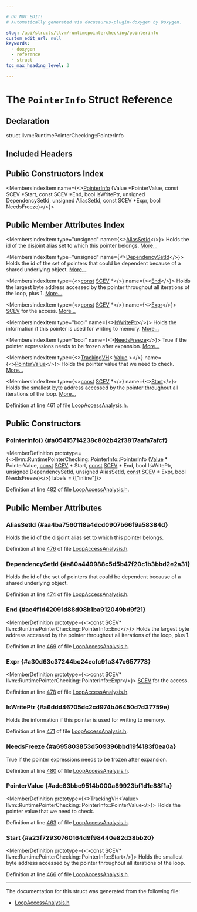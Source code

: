 ```yaml
---

# DO NOT EDIT!
# Automatically generated via docusaurus-plugin-doxygen by Doxygen.

slug: /api/structs/llvm/runtimepointerchecking/pointerinfo
custom_edit_url: null
keywords:
  - doxygen
  - reference
  - struct
toc_max_heading_level: 3

---
```





# The `PointerInfo` Struct Reference

<DoxygenPage pluginConfig={pluginConfig}>



## Declaration

<CodeBlock>struct llvm::RuntimePointerChecking::PointerInfo</CodeBlock>

## Included Headers

<IncludesList>
<IncludesListItem
  filePath="llvm/Analysis/LoopAccessAnalysis.h"
  permalink="/docs/api/files/include/include/llvm/include/llvm/analysis/loopaccessanalysis-h"
  isLocal="true" />
</IncludesList>

## Public Constructors Index

<MembersIndex>

<MembersIndexItem
  name={<><a href="#a05415714238c802b42f3817aafa7afcf">PointerInfo</a> (Value &#42;PointerValue, const SCEV &#42;Start, const SCEV &#42;End, bool IsWritePtr, unsigned DependencySetId, unsigned AliasSetId, const SCEV &#42;Expr, bool NeedsFreeze)</>}>
</MembersIndexItem>

</MembersIndex>

## Public Member Attributes Index

<MembersIndex>

<MembersIndexItem
  type="unsigned"
  name={<><a href="#aa4ba7560118a4dcd0907b66f9a58384d">AliasSetId</a></>}>
Holds the id of the disjoint alias set to which this pointer belongs. <a href="#aa4ba7560118a4dcd0907b66f9a58384d">More...</a>
</MembersIndexItem>

<MembersIndexItem
  type="unsigned"
  name={<><a href="#a80a449988c5d5b47f20c1b3bbd2e2a31">DependencySetId</a></>}>
Holds the id of the set of pointers that could be dependent because of a shared underlying object. <a href="#a80a449988c5d5b47f20c1b3bbd2e2a31">More...</a>
</MembersIndexItem>

<MembersIndexItem
  type={<><a href="/docs/api/files/lib/lib/target/lib/target/aarch64/aarch64promoteconstant-cpp/#a90f8350fecae261c25be85d38b451bff">const</a> <a href="/docs/api/classes/llvm/scev">SCEV</a> &#42;</>}
  name={<><a href="#ac4f1d42091d88d08b1ba912049bd9f21">End</a></>}>
Holds the largest byte address accessed by the pointer throughout all iterations of the loop, plus 1. <a href="#ac4f1d42091d88d08b1ba912049bd9f21">More...</a>
</MembersIndexItem>

<MembersIndexItem
  type={<><a href="/docs/api/files/lib/lib/target/lib/target/aarch64/aarch64promoteconstant-cpp/#a90f8350fecae261c25be85d38b451bff">const</a> <a href="/docs/api/classes/llvm/scev">SCEV</a> &#42;</>}
  name={<><a href="#a30d63c37244bc24ecfc91a347c657773">Expr</a></>}>
<a href="/docs/api/classes/llvm/scev">SCEV</a> for the access. <a href="#a30d63c37244bc24ecfc91a347c657773">More...</a>
</MembersIndexItem>

<MembersIndexItem
  type="bool"
  name={<><a href="#a6ddd46705dc2cd974b46450d7d37759e">IsWritePtr</a></>}>
Holds the information if this pointer is used for writing to memory. <a href="#a6ddd46705dc2cd974b46450d7d37759e">More...</a>
</MembersIndexItem>

<MembersIndexItem
  type="bool"
  name={<><a href="#a695803853d509396bbd19f4183f0ea0a">NeedsFreeze</a></>}>
True if the pointer expressions needs to be frozen after expansion. <a href="#a695803853d509396bbd19f4183f0ea0a">More...</a>
</MembersIndexItem>

<MembersIndexItem
  type={<><a href="/docs/api/classes/llvm/trackingvh">TrackingVH</a>&lt; <a href="/docs/api/classes/llvm/value">Value</a> &gt;</>}
  name={<><a href="#adc63bbc9514b000a89923bf1d1e88f1a">PointerValue</a></>}>
Holds the pointer value that we need to check. <a href="#adc63bbc9514b000a89923bf1d1e88f1a">More...</a>
</MembersIndexItem>

<MembersIndexItem
  type={<><a href="/docs/api/files/lib/lib/target/lib/target/aarch64/aarch64promoteconstant-cpp/#a90f8350fecae261c25be85d38b451bff">const</a> <a href="/docs/api/classes/llvm/scev">SCEV</a> &#42;</>}
  name={<><a href="#a23f72930760164d9f98440e82d38bb20">Start</a></>}>
Holds the smallest byte address accessed by the pointer throughout all iterations of the loop. <a href="#a23f72930760164d9f98440e82d38bb20">More...</a>
</MembersIndexItem>

</MembersIndex>


Definition at line 461 of file <a href="/docs/api/files/include/include/llvm/include/llvm/analysis/loopaccessanalysis-h">LoopAccessAnalysis.h</a>.

<SectionDefinition>

## Public Constructors

### PointerInfo() {#a05415714238c802b42f3817aafa7afcf}

<MemberDefinition
  prototype={<>llvm::RuntimePointerChecking::PointerInfo::PointerInfo (<a href="/docs/api/classes/llvm/value">Value</a> &#42; PointerValue, <a href="/docs/api/files/lib/lib/target/lib/target/aarch64/aarch64promoteconstant-cpp/#a90f8350fecae261c25be85d38b451bff">const</a> <a href="/docs/api/classes/llvm/scev">SCEV</a> &#42; Start, <a href="/docs/api/files/lib/lib/target/lib/target/aarch64/aarch64promoteconstant-cpp/#a90f8350fecae261c25be85d38b451bff">const</a> <a href="/docs/api/classes/llvm/scev">SCEV</a> &#42; End, bool IsWritePtr, unsigned DependencySetId, unsigned AliasSetId, <a href="/docs/api/files/lib/lib/target/lib/target/aarch64/aarch64promoteconstant-cpp/#a90f8350fecae261c25be85d38b451bff">const</a> <a href="/docs/api/classes/llvm/scev">SCEV</a> &#42; Expr, bool NeedsFreeze)</>}
  labels = {["inline"]}>

Definition at line <a href="/docs/api/files/include/include/llvm/include/llvm/analysis/loopaccessanalysis-h/#l00482">482</a> of file <a href="/docs/api/files/include/include/llvm/include/llvm/analysis/loopaccessanalysis-h">LoopAccessAnalysis.h</a>.
</MemberDefinition>

</SectionDefinition>

<SectionDefinition>

## Public Member Attributes

### AliasSetId {#aa4ba7560118a4dcd0907b66f9a58384d}

<MemberDefinition
  prototype="unsigned llvm::RuntimePointerChecking::PointerInfo::AliasSetId">
Holds the id of the disjoint alias set to which this pointer belongs.

Definition at line <a href="/docs/api/files/include/include/llvm/include/llvm/analysis/loopaccessanalysis-h/#l00476">476</a> of file <a href="/docs/api/files/include/include/llvm/include/llvm/analysis/loopaccessanalysis-h">LoopAccessAnalysis.h</a>.
</MemberDefinition>

### DependencySetId {#a80a449988c5d5b47f20c1b3bbd2e2a31}

<MemberDefinition
  prototype="unsigned llvm::RuntimePointerChecking::PointerInfo::DependencySetId">
Holds the id of the set of pointers that could be dependent because of a shared underlying object.

Definition at line <a href="/docs/api/files/include/include/llvm/include/llvm/analysis/loopaccessanalysis-h/#l00474">474</a> of file <a href="/docs/api/files/include/include/llvm/include/llvm/analysis/loopaccessanalysis-h">LoopAccessAnalysis.h</a>.
</MemberDefinition>

### End {#ac4f1d42091d88d08b1ba912049bd9f21}

<MemberDefinition
  prototype={<>const SCEV&#42; llvm::RuntimePointerChecking::PointerInfo::End</>}>
Holds the largest byte address accessed by the pointer throughout all iterations of the loop, plus 1.

Definition at line <a href="/docs/api/files/include/include/llvm/include/llvm/analysis/loopaccessanalysis-h/#l00469">469</a> of file <a href="/docs/api/files/include/include/llvm/include/llvm/analysis/loopaccessanalysis-h">LoopAccessAnalysis.h</a>.
</MemberDefinition>

### Expr {#a30d63c37244bc24ecfc91a347c657773}

<MemberDefinition
  prototype={<>const SCEV&#42; llvm::RuntimePointerChecking::PointerInfo::Expr</>}>
<a href="/docs/api/classes/llvm/scev">SCEV</a> for the access.

Definition at line <a href="/docs/api/files/include/include/llvm/include/llvm/analysis/loopaccessanalysis-h/#l00478">478</a> of file <a href="/docs/api/files/include/include/llvm/include/llvm/analysis/loopaccessanalysis-h">LoopAccessAnalysis.h</a>.
</MemberDefinition>

### IsWritePtr {#a6ddd46705dc2cd974b46450d7d37759e}

<MemberDefinition
  prototype="bool llvm::RuntimePointerChecking::PointerInfo::IsWritePtr">
Holds the information if this pointer is used for writing to memory.

Definition at line <a href="/docs/api/files/include/include/llvm/include/llvm/analysis/loopaccessanalysis-h/#l00471">471</a> of file <a href="/docs/api/files/include/include/llvm/include/llvm/analysis/loopaccessanalysis-h">LoopAccessAnalysis.h</a>.
</MemberDefinition>

### NeedsFreeze {#a695803853d509396bbd19f4183f0ea0a}

<MemberDefinition
  prototype="bool llvm::RuntimePointerChecking::PointerInfo::NeedsFreeze">
True if the pointer expressions needs to be frozen after expansion.

Definition at line <a href="/docs/api/files/include/include/llvm/include/llvm/analysis/loopaccessanalysis-h/#l00480">480</a> of file <a href="/docs/api/files/include/include/llvm/include/llvm/analysis/loopaccessanalysis-h">LoopAccessAnalysis.h</a>.
</MemberDefinition>

### PointerValue {#adc63bbc9514b000a89923bf1d1e88f1a}

<MemberDefinition
  prototype={<>TrackingVH&lt;Value&gt; llvm::RuntimePointerChecking::PointerInfo::PointerValue</>}>
Holds the pointer value that we need to check.

Definition at line <a href="/docs/api/files/include/include/llvm/include/llvm/analysis/loopaccessanalysis-h/#l00463">463</a> of file <a href="/docs/api/files/include/include/llvm/include/llvm/analysis/loopaccessanalysis-h">LoopAccessAnalysis.h</a>.
</MemberDefinition>

### Start {#a23f72930760164d9f98440e82d38bb20}

<MemberDefinition
  prototype={<>const SCEV&#42; llvm::RuntimePointerChecking::PointerInfo::Start</>}>
Holds the smallest byte address accessed by the pointer throughout all iterations of the loop.

Definition at line <a href="/docs/api/files/include/include/llvm/include/llvm/analysis/loopaccessanalysis-h/#l00466">466</a> of file <a href="/docs/api/files/include/include/llvm/include/llvm/analysis/loopaccessanalysis-h">LoopAccessAnalysis.h</a>.
</MemberDefinition>

</SectionDefinition>

<hr/>

The documentation for this struct was generated from the following file:

<ul>
<li><a href="/docs/api/files/include/include/llvm/include/llvm/analysis/loopaccessanalysis-h">LoopAccessAnalysis.h</a></li>
</ul>

</DoxygenPage>
